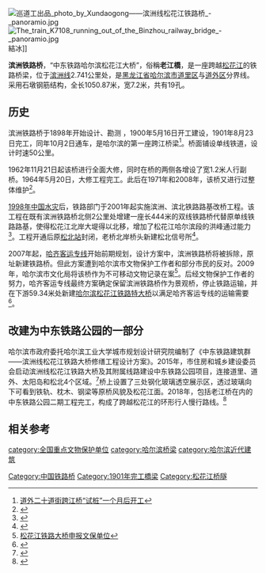 {{Coord|45.7866|126.6176|format=dms|display=title}}
{{文物保护单位
|级别 = 全国重点
|图片 = [[File:巡道工出品_Photo_by_Xundaogong_-_panoramio_(156).jpg|180px]]
|名称 = 中东铁路建筑群
|子项 = 滨洲线松花江铁路大桥
|所在 = [[黑龙江省|黑龙江省]][[哈尔滨市|哈尔滨市]]
|分类 = 近现代重要史迹及代表性建筑
|时代 = 1901年
|编号 = 6-923
|登录 = 2006年（[[第六批全国重点文物保护单位|第六批]]）、2013年（[[第七批全国重点文物保护单位|第七批并入]]）、2019年（[[第八批全国重点文物保护单位|第八批并入]]）
}}
[[File:巡道工出品_photo_by_Xundaogong——滨洲线松花江铁路桥_-_panoramio.jpg|thumb]][[File:The_train_K7108_running_out_of_the_Binzhou_railway_bridge_-_panoramio.jpg|thumb]]結冰]]

'''滨洲铁路桥'''，“中东铁路哈尔滨松花江大桥”，俗稱'''老江橋'''，是一座跨越[[松花江|松花江]]的铁路桥梁，位于[[滨洲铁路|滨洲线]]2.741公里处，是[[黑龙江省|黑龙江省]][[哈尔滨市|哈尔滨市]][[道里区|道里区]]与[[道外区|道外区]]分界线。采用石墩钢筋结构，全长1050.87米，宽7.2米，共有19孔。

== 历史 ==
滨洲铁路桥于1898年开始设计、勘测 ，1900年5月16日开工建设，1901年8月23日完工，同年10月2日通车，是哈尔滨的第一座跨江桥梁<ref>[http://www.hljnews.cn/xw_scxw/system/2008/03/13/010133142.shtml 道外二十道街跨江桥“试桩”一个月后开工]{{dead link|date=2018年3月 |bot=InternetArchiveBot |fix-attempted=yes }}</ref>。桥面铺设单线铁道，设计时速50公里。

1962年11月21日起该桥进行全面大修，同时在桥的两侧各增设了宽1.2米人行副桥。1964年5月20日，大修工程完工。此后在1971年和2008年，该桥又进行过整体维护<ref>{{Cite web |url=http://www.railcn.net/news/railway-express/53826.html |title=哈尔滨滨洲铁路桥开始整体修护 |access-date=2010-08-04 |archive-date=2016-03-05 |archive-url=https://web.archive.org/web/20160305022824/http://www.railcn.net/news/railway-express/53826.html |dead-url=yes }}</ref>。

[[1998年中国水灾|1998年中国水灾]]后，铁路部门于2001年起实施滨洲、滨北铁路路基改桥工程。该工程在既有滨洲铁路桥北侧2公里处增建一座长444米的双线铁路桥代替原单线铁路路基，使得松花江北岸大堤得以北移，增加了松花江哈尔滨段的洪峰通过能力<ref>{{cite news|title=“两桥扩孔”项目获国家批复|url=http://news.sina.com.cn/c//2001-08-28/341055.html|publisher=新浪网|work=哈尔滨日报|date=2001-08-28}}</ref>。工程开通后原[[松北站|松北站]]封闭，老桥北岸桥头新建松北信号所<ref>{{cite book|author=《中国铁道年鉴》编辑部|title=中国铁道年鉴2004|publisher=铁道部档案史志中心|year=2004|issn=1009-6957}}</ref>。

2007年起，[[哈齐客运专线|哈齐客运专线]]开始前期规划，设计方案中，滨洲铁路桥将被拆除，原址新建铁路桥。但此方案遭到哈尔滨市文物保护工作者和部分市民的反对。2009年，哈尔滨市文化局将该桥作为不可移动文物记录在案<ref>[http://www.hljnews.cn/csxwsy/system/2009/06/04/010372323.shtml 松花江铁路大桥申报文保单位]{{dead link|date=2018年3月 |bot=InternetArchiveBot |fix-attempted=yes }}</ref>。后经文物保护工作者的努力，哈齐客运专线最终方案确定保留滨洲铁路桥作为景观桥，停止铁路运输，并在下游59.34米处新建[[哈尔滨松花江铁路特大桥|哈尔滨松花江铁路特大桥]]以满足哈齐客运专线的运输需要<ref>{{Cite web |url=http://heilongjiang.dbw.cn/system/2010/03/23/052414015.shtml |title=哈尔滨百年滨洲铁路桥将停用 青年宫附近建跨江铁路桥 |access-date=2010-08-04 |archive-date=2019-08-15 |archive-url=https://web.archive.org/web/20190815021008/http://heilongjiang.dbw.cn/system/2010/03/23/052414015.shtml |dead-url=no }}</ref>。

== 改建为中东铁路公园的一部分 ==
哈尔滨市政府委托哈尔滨工业大学城市规划设计研究院编制了《中东铁路建筑群——滨洲线松花江铁路大桥修缮工程设计方案》。2015年，市住房和城乡建设委员会启动滨洲线松花江铁路大桥及其附属线路建设中东铁路公园项目，连接道里、道外、太阳岛和松北4个区域。<ref>{{cite web |author1=刘述波 李毅 |title=中东铁路公园“轨·迹”：为了一段不能忘却的记忆 |url=http://hlj.ifeng.com/a/20181123/7049670_0.shtml |website=凤凰网 |accessdate=2018-12-20 |archive-date=2020-12-16 |archive-url=https://web.archive.org/web/20201216102949/http://hlj.ifeng.com/a/20181123/7049670_0.shtml |dead-url=no }}</ref>桥上设置了三处钢化玻璃透空展示区，透过玻璃向下可看到铁轨、枕木、钢梁等原桥风貌及松花江面。2018年，包括老江桥在内的中东铁路公园二期工程完工，构成了跨越松花江的环形行人慢行路线。<ref>{{cite web |author1=邢汉夫 |title=写在哈尔滨市中东铁路公园二期投用之际：打造跨江慢行环线筑起城市旅游新地标 |url=http://hlj.people.com.cn/n2/2018/1123/c220027-32322739.html |publisher=黑龙江日报 |accessdate=2018-12-20 |archive-date=2019-08-13 |archive-url=https://web.archive.org/web/20190813001807/http://hlj.people.com.cn/n2/2018/1123/c220027-32322739.html |dead-url=no }}</ref>

== 相关参考 ==
{{reflist}}

{{哈尔滨桥隧}}
[[category:全国重点文物保护单位|category:全国重点文物保护单位]]
[[category:哈尔滨桥梁|category:哈尔滨桥梁]]
[[category:哈尔滨近代建筑|category:哈尔滨近代建筑]]
[[Category:中国铁路桥|Category:中国铁路桥]]
[[Category:1901年完工橋梁|Category:1901年完工橋梁]]
[[Category:松花江桥隧|Category:松花江桥隧]]